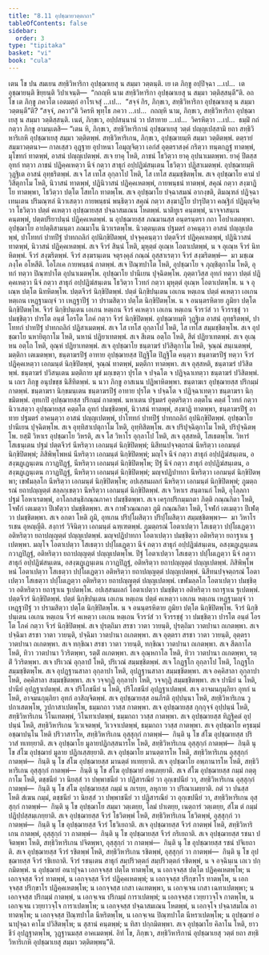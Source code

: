 ```yaml
---
title: "8.11 อุปชฺฌายวตฺตกถา"
tableOfContents: false
sidebar:
  order: 3
type: "tipitaka"
basket: "vi"
book: "cula"
---
```



<DynamicBreadcrumb />

<Division number="375" book="cula">

<Paragraph number="1709" book="cula">
เตน โข ปน สมเยน สทฺธิวิหาริกา อุปชฺฌาเยสุ น สมฺมา วตฺตนฺติ. เย เต ภิกฺขู อปฺปิจฺฉา …เป…  เต อุชฺฌายนฺติ ขิยฺยนฺติ วิปาเจนฺติ—  “กถญฺหิ นาม สทฺธิวิหาริกา อุปชฺฌาเยสุ น สมฺมา วตฺติสฺสนฺตี”ติ. อถ โข เต ภิกฺขู ภควโต เอตมตฺถํ อาโรเจสุํ …เป…  “สจฺจํ กิร, ภิกฺขเว, สทฺธิวิหาริกา อุปชฺฌาเยสุ น สมฺมา วตฺตนฺตี”ติ? “สจฺจํ, ภควา”ติ วิครหิ พุทฺโธ ภควา …เป…  กถญฺหิ นาม, ภิกฺขเว, สทฺธิวิหาริกา อุปชฺฌาเยสุ น สมฺมา วตฺติสฺสนฺติ. เนตํ, ภิกฺขเว, อปฺปสนฺนานํ วา ปสาทาย …เป…  วิครหิตฺวา …เป…  ธมฺมิํ กถํ กตฺวา ภิกฺขู อามนฺเตสิ—
</Paragraph>

</Division>
<Division number="376" book="cula">

<Paragraph number="1710" book="cula">
“เตน หิ, ภิกฺขเว, สทฺธิวิหาริกานํ อุปชฺฌาเยสุ วตฺตํ ปญฺญเปสฺสามิ ยถา สทฺธิวิหาริเกหิ อุปชฺฌาเยสุ สมฺมา วตฺติตพฺพํ. สทฺธิวิหาริเกน, ภิกฺขเว, อุปชฺฌายมฺหิ สมฺมา วตฺติตพฺพํ. ตตฺรายํ สมฺมาวตฺตนา—
</Paragraph>

<Paragraph number="1711" book="cula">
กาลเสฺสว อุฏฺฐาย อุปาหนา โอมุญฺจิตฺวา เอกํสํ อุตฺตราสงฺคํ กริตฺวา ทนฺตกฏฺฐํ ทาตพฺพํ, มุโขทกํ ทาตพฺพํ, อาสนํ ปญฺญเปตพฺพํ. สเจ ยาคุ โหติ, ภาชนํ โธวิตฺวา ยาคุ อุปนาเมตพฺพา. ยาคุํ ปีตสฺส อุทกํ ทตฺวา ภาชนํ ปฏิคฺคเหตฺวา นีจํ กตฺวา สาธุกํ อปฺปฏิฆํสนฺเตน โธวิตฺวา ปฏิสาเมตพฺพํ. อุปชฺฌายมฺหิ วุฏฺฐิเต อาสนํ อุทฺธริตพฺพํ. สเจ โส เทโส อุกฺลาโป โหติ, โส เทโส สมฺมชฺชิตพฺโพ.
</Paragraph>

<Paragraph number="1712" book="cula">
สเจ อุปชฺฌาโย คามํ ปวิสิตุกาโม โหติ, นิวาสนํ ทาตพฺพํ, ปฏินิวาสนํ ปฏิคฺคเหตพฺพํ, กายพนฺธนํ ทาตพฺพํ, สคุณํ กตฺวา สงฺฆาฏิโย ทาตพฺพา, โธวิตฺวา ปตฺโต โสทโก ทาตพฺโพ. สเจ อุปชฺฌาโย ปจฺฉาสมณํ อากงฺขติ, ติมณฺฑลํ ปฏิจฺฉาเทนฺเตน ปริมณฺฑลํ นิวาเสตฺวา กายพนฺธนํ พนฺธิตฺวา สคุณํ กตฺวา สงฺฆาฏิโย ปารุปิตฺวา คณฺฐิกํ ปฏิมุญฺจิตฺวา โธวิตฺวา ปตฺตํ คเหตฺวา อุปชฺฌายสฺส ปจฺฉาสมเณน โหตพฺพํ. นาติทูเร คนฺตพฺพํ, นาจฺจาสนฺเน คนฺตพฺพํ, ปตฺตปริยาปนฺนํ ปฏิคฺคเหตพฺพํ. น อุปชฺฌายสฺส ภณมานสฺส อนฺตรนฺตรา กถา โอปาเตตพฺพา. อุปชฺฌาโย อาปตฺติสามนฺตา ภณมาโน นิวาเรตพฺโพ.
</Paragraph>

<Paragraph number="1713" book="cula">
นิวตฺตนฺเตน ปฐมตรํ อาคนฺตฺวา อาสนํ ปญฺญเปตพฺพํ, ปาโททกํ ปาทปีฐํ ปาทกถลิกํ อุปนิกฺขิปิตพฺพํ, ปจฺจุคฺคนฺตฺวา ปตฺตจีวรํ ปฏิคฺคเหตพฺพํ, ปฏินิวาสนํ ทาตพฺพํ, นิวาสนํ ปฏิคฺคเหตพฺพํ. สเจ จีวรํ สินฺนํ โหติ, มุหุตฺตํ อุเณฺห โอตาเปตพฺพํ, น จ อุเณฺห จีวรํ นิทหิตพฺพํ. จีวรํ สงฺฆริตพฺพํ. จีวรํ สงฺฆรนฺเตน จตุรงฺคุลํ กณฺณํ อุสฺสาเรตฺวา จีวรํ สงฺฆริตพฺพํ—  มา มชฺเฌ ภงฺโค อโหสีติ. โอโภเค กายพนฺธนํ กาตพฺพํ.
</Paragraph>

<Paragraph number="1714" book="cula">
สเจ ปิณฺฑปาโต โหติ, อุปชฺฌาโย จ ภุญฺชิตุกาโม โหติ, อุทกํ ทตฺวา ปิณฺฑปาโต อุปนาเมตพฺโพ. อุปชฺฌาโย ปานีเยน ปุจฺฉิตพฺโพ. ภุตฺตาวิสฺส อุทกํ ทตฺวา ปตฺตํ ปฏิคฺคเหตฺวา นีจํ กตฺวา สาธุกํ อปฺปฏิฆํสนฺเตน โธวิตฺวา โวทกํ กตฺวา มุหุตฺตํ อุเณฺห โอตาเปตพฺโพ. น จ อุเณฺห ปตฺโต นิทหิตพฺโพ. ปตฺตจีวรํ นิกฺขิปิตพฺพํ. ปตฺตํ นิกฺขิปนฺเตน เอเกน หตฺเถน ปตฺตํ คเหตฺวา เอเกน หตฺเถน เหฏฺฐามญฺจํ วา เหฏฺฐาปีฐํ วา ปรามสิตฺวา ปตฺโต นิกฺขิปิตพฺโพ. น จ อนนฺตรหิตาย ภูมิยา ปตฺโต นิกฺขิปิตพฺโพ. จีวรํ นิกฺขิปนฺเตน เอเกน หตฺเถน จีวรํ คเหตฺวา เอเกน หตฺเถน จีวรวํสํ วา จีวรรชฺชุํ วา ปมชฺชิตฺวา ปารโต อนฺตํ โอรโต โภคํ กตฺวา จีวรํ นิกฺขิปิตพฺพํ. อุปชฺฌายมฺหิ วุฏฺฐิเต อาสนํ อุทฺธริตพฺพํ, ปาโททกํ ปาทปีฐํ ปาทกถลิกํ ปฏิสาเมตพฺพํ. สเจ โส เทโส อุกฺลาโป โหติ, โส เทโส สมฺมชฺชิตพฺโพ.
</Paragraph>

<Paragraph number="1715" book="cula">
สเจ อุปชฺฌาโย นหายิตุกาโม โหติ, นหานํ ปฏิยาเทตพฺพํ. สเจ สีเตน อตฺโถ โหติ, สีตํ ปฏิยาเทตพฺพํ. สเจ อุเณฺหน อตฺโถ โหติ, อุณฺหํ ปฏิยาเทตพฺพํ.
</Paragraph>

<Paragraph number="1716" book="cula">
สเจ อุปชฺฌาโย ชนฺตาฆรํ ปวิสิตุกาโม โหติ, จุณฺณํ สนฺเนตพฺพํ, มตฺติกา เตเมตพฺพา, ชนฺตาฆรปีฐํ อาทาย อุปชฺฌายสฺส ปิฏฺฐิโต ปิฏฺฐิโต คนฺตฺวา ชนฺตาฆรปีฐํ ทตฺวา จีวรํ ปฏิคฺคเหตฺวา เอกมนฺตํ นิกฺขิปิตพฺพํ, จุณฺณํ ทาตพฺพํ, มตฺติกา ทาตพฺพา. สเจ อุสฺสหติ, ชนฺตาฆรํ ปวิสิตพฺพํ. ชนฺตาฆรํ ปวิสนฺเตน มตฺติกาย มุขํ มกฺเขตฺวา ปุรโต จ ปจฺฉโต จ ปฏิจฺฉาเทตฺวา ชนฺตาฆรํ ปวิสิตพฺพํ. น เถเร ภิกฺขู อนุปขชฺช นิสีทิตพฺพํ. น นวา ภิกฺขู อาสเนน ปฏิพาหิตพฺพา. ชนฺตาฆเร อุปชฺฌายสฺส ปริกมฺมํ กาตพฺพํ. ชนฺตาฆรา นิกฺขมนฺเตน ชนฺตาฆรปีฐํ อาทาย ปุรโต จ ปจฺฉโต จ ปฏิจฺฉาเทตฺวา ชนฺตาฆรา นิกฺขมิตพฺพํ.
</Paragraph>

<Paragraph number="1717" book="cula">
อุทเกปิ อุปชฺฌายสฺส ปริกมฺมํ กาตพฺพํ. นหาเตน ปฐมตรํ อุตฺตริตฺวา อตฺตโน คตฺตํ โวทกํ กตฺวา นิวาเสตฺวา อุปชฺฌายสฺส คตฺตโต อุทกํ ปมชฺชิตพฺพํ, นิวาสนํ ทาตพฺพํ, สงฺฆาฏิ ทาตพฺพา, ชนฺตาฆรปีฐํ อาทาย ปฐมตรํ อาคนฺตฺวา อาสนํ ปญฺญเปตพฺพํ, ปาโททกํ ปาทปีฐํ ปาทกถลิกํ อุปนิกฺขิปิตพฺพํ. อุปชฺฌาโย ปานีเยน ปุจฺฉิตพฺโพ. สเจ อุทฺทิสาเปตุกาโม โหติ, อุทฺทิสิตพฺโพ. สเจ ปริปุจฺฉิตุกาโม โหติ, ปริปุจฺฉิตพฺโพ.
</Paragraph>

<Paragraph number="1718" book="cula">
ยสฺมิํ วิหาเร อุปชฺฌาโย วิหรติ, สเจ โส วิหาโร อุกฺลาโป โหติ, สเจ อุสฺสหติ, โสเธตพฺโพ. วิหารํ โสเธนฺเตน ปฐมํ ปตฺตจีวรํ นีหริตฺวา เอกมนฺตํ นิกฺขิปิตพฺพํ; นิสีทนปจฺจตฺถรณํ นีหริตฺวา เอกมนฺตํ นิกฺขิปิตพฺพํ; ภิสิพิพฺโพหนํ นีหริตฺวา เอกมนฺตํ นิกฺขิปิตพฺพํ; มญฺโจ นีจํ กตฺวา สาธุกํ อปฺปฏิฆํสนฺเตน, อสงฺฆฏฺเฏนฺเตน กวาฏปิฏฺฐํ, นีหริตฺวา เอกมนฺตํ นิกฺขิปิตพฺโพ; ปีฐํ นีจํ กตฺวา สาธุกํ อปฺปฏิฆํสนฺเตน, อสงฺฆฏฺเฏนฺเตน กวาฏปิฏฺฐํ, นีหริตฺวา เอกมนฺตํ นิกฺขิปิตพฺพํ; มญฺจปฏิปาทกา นีหริตฺวา เอกมนฺตํ นิกฺขิปิตพฺพา; เขฬมลฺลโก นีหริตฺวา เอกมนฺตํ นิกฺขิปิตพฺโพ; อปเสฺสนผลกํ นีหริตฺวา เอกมนฺตํ นิกฺขิปิตพฺพํ; ภูมตฺถรณํ ยถาปญฺญตฺตํ สลฺลกฺเขตฺวา นีหริตฺวา เอกมนฺตํ นิกฺขิปิตพฺพํ. สเจ วิหาเร สนฺตานกํ โหติ, อุโลฺลกา ปฐมํ โอหาเรตพฺพํ, อาโลกสนฺธิกณฺณภาคา ปมชฺชิตพฺพา. สเจ เครุกปริกมฺมกตา ภิตฺติ กณฺณกิตา โหติ, โจฬกํ เตเมตฺวา ปีเฬตฺวา ปมชฺชิตพฺพา. สเจ กาฬวณฺณกตา ภูมิ กณฺณกิตา โหติ, โจฬกํ เตเมตฺวา ปีเฬตฺวา ปมชฺชิตพฺพา. สเจ อกตา โหติ ภูมิ, อุทเกน ปริปฺโผสิตฺวา ปริปฺโผสิตฺวา สมฺมชฺชิตพฺพา—  มา วิหาโร รเชน อุหญฺญีติ. สงฺการํ วิจินิตฺวา เอกมนฺตํ ฉฑฺเฑตพฺพํ.
</Paragraph>

<Paragraph number="1719" book="cula">
ภูมตฺถรณํ โอตาเปตฺวา โสเธตฺวา ปปฺโผเฏตฺวา อติหริตฺวา ยถาปญฺญตฺตํ ปญฺญเปตพฺพํ. มญฺจปฏิปาทกา โอตาเปตฺวา ปมชฺชิตฺวา อติหริตฺวา ยถาฐาเน ฐเปตพฺพา. มญฺโจ โอตาเปตฺวา โสเธตฺวา ปปฺโผเฏตฺวา นีจํ กตฺวา สาธุกํ อปฺปฏิฆํสนฺเตน, อสงฺฆฏฺเฏนฺเตน กวาฏปิฏฺฐํ, อติหริตฺวา ยถาปญฺญตฺตํ ปญฺญเปตพฺโพ. ปีฐํ โอตาเปตฺวา โสเธตฺวา ปปฺโผเฏตฺวา นีจํ กตฺวา สาธุกํ อปฺปฏิฆํสนฺเตน, อสงฺฆฏฺเฏนฺเตน กวาฏปิฏฺฐํ, อติหริตฺวา ยถาปญฺญตฺตํ ปญฺญเปตพฺพํ. ภิสิพิพฺโพหนํ โอตาเปตฺวา โสเธตฺวา ปปฺโผเฏตฺวา อติหริตฺวา ยถาปญฺญตฺตํ ปญฺญเปตพฺพํ. นิสีทนปจฺจตฺถรณํ โอตาเปตฺวา โสเธตฺวา ปปฺโผเฏตฺวา อติหริตฺวา ยถาปญฺญตฺตํ ปญฺญเปตพฺพํ. เขฬมลฺลโก โอตาเปตฺวา ปมชฺชิตฺวา อติหริตฺวา ยถาฐาเน ฐเปตพฺโพ. อปเสฺสนผลกํ โอตาเปตฺวา ปมชฺชิตฺวา อติหริตฺวา ยถาฐาเน ฐเปตพฺพํ. ปตฺตจีวรํ นิกฺขิปิตพฺพํ. ปตฺตํ นิกฺขิปนฺเตน เอเกน หตฺเถน ปตฺตํ คเหตฺวา เอเกน หตฺเถน เหฏฺฐามญฺจํ วา เหฏฺฐาปีฐํ วา ปรามสิตฺวา ปตฺโต นิกฺขิปิตพฺโพ. น จ อนนฺตรหิตาย ภูมิยา ปตฺโต นิกฺขิปิตพฺโพ. จีวรํ นิกฺขิปนฺเตน เอเกน หตฺเถน จีวรํ คเหตฺวา เอเกน หตฺเถน จีวรวํสํ วา จีวรรชฺชุํ วา ปมชฺชิตฺวา ปารโต อนฺตํ โอรโต โภคํ กตฺวา จีวรํ นิกฺขิปิตพฺพํ.
</Paragraph>

<Paragraph number="1720" book="cula">
สเจ ปุรตฺถิมา สรชา วาตา วายนฺติ, ปุรตฺถิมา วาตปานา ถเกตพฺพา. สเจ ปจฺฉิมา สรชา วาตา วายนฺติ, ปจฺฉิมา วาตปานา ถเกตพฺพา. สเจ อุตฺตรา สรชา วาตา วายนฺติ, อุตฺตรา วาตปานา ถเกตพฺพา. สเจ ทกฺขิณา สรชา วาตา วายนฺติ, ทกฺขิณา วาตปานา ถเกตพฺพา. สเจ สีตกาโล โหติ, ทิวา วาตปานา วิวริตพฺพา, รตฺติํ ถเกตพฺพา. สเจ อุณฺหกาโล โหติ, ทิวา วาตปานา ถเกตพฺพา, รตฺติํ วิวริตพฺพา.
</Paragraph>

<Paragraph number="1721" book="cula">
สเจ ปริเวณํ อุกฺลาปํ โหติ, ปริเวณํ สมฺมชฺชิตพฺพํ. สเจ โกฏฺฐโก อุกฺลาโป โหติ, โกฏฺฐโก สมฺมชฺชิตพฺโพ. สเจ อุปฏฺฐานสาลา อุกฺลาปา โหติ, อุปฏฺฐานสาลา สมฺมชฺชิตพฺพา. สเจ อคฺคิสาลา อุกฺลาปา โหติ, อคฺคิสาลา สมฺมชฺชิตพฺพา. สเจ วจฺจกุฏิ อุกฺลาปา โหติ, วจฺจกุฏิ สมฺมชฺชิตพฺพา. สเจ ปานียํ น โหติ, ปานียํ อุปฏฺฐาเปตพฺพํ. สเจ ปริโภชนียํ น โหติ, ปริโภชนียํ อุปฏฺฐาเปตพฺพํ. สเจ อาจมนกุมฺภิยา อุทกํ น โหติ, อาจมนกุมฺภิยา อุทกํ อาสิญฺจิตพฺพํ.
</Paragraph>

<Paragraph number="1722" book="cula">
สเจ อุปชฺฌายสฺส อนภิรติ อุปฺปนฺนา โหติ, สทฺธิวิหาริเกน วูปกาเสตพฺโพ, วูปกาสาเปตพฺโพ, ธมฺมกถา วาสฺส กาตพฺพา. สเจ อุปชฺฌายสฺส กุกฺกุจฺจํ อุปฺปนฺนํ โหติ, สทฺธิวิหาริเกน วิโนเทตพฺพํ, วิโนทาเปตพฺพํ, ธมฺมกถา วาสฺส กาตพฺพา. สเจ อุปชฺฌายสฺส ทิฏฺฐิคตํ อุปฺปนฺนํ โหติ, สทฺธิวิหาริเกน วิเวเจตพฺพํ, วิเวจาเปตพฺพํ, ธมฺมกถา วาสฺส กาตพฺพา. สเจ อุปชฺฌาโย ครุธมฺมํ อชฺฌาปนฺโน โหติ ปริวาสารโห, สทฺธิวิหาริเกน อุสฺสุกฺกํ กาตพฺพํ—  กินฺติ นุ โข สํโฆ อุปชฺฌายสฺส ปริวาสํ ทเทยฺยาติ. สเจ อุปชฺฌาโย มูลายปฏิกสฺสนารโห โหติ, สทฺธิวิหาริเกน อุสฺสุกฺกํ กาตพฺพํ—  กินฺติ นุ โข สํโฆ อุปชฺฌายํ มูลาย ปฏิกเสฺสยฺยาติ. สเจ อุปชฺฌาโย มานตฺตารโห โหติ, สทฺธิวิหาริเกน อุสฺสุกฺกํ กาตพฺพํ—  กินฺติ นุ โข สํโฆ อุปชฺฌายสฺส มานตฺตํ ทเทยฺยาติ. สเจ อุปชฺฌาโย อพฺภานารโห โหติ, สทฺธิวิหาริเกน อุสฺสุกฺกํ กาตพฺพํ—  กินฺติ นุ โข สํโฆ อุปชฺฌายํ อพฺเภยฺยาติ. สเจ สํโฆ อุปชฺฌายสฺส กมฺมํ กตฺตุกาโม โหติ, ตชฺชนียํ วา นิยสฺสํ วา ปพฺพาชนียํ วา ปฏิสารณียํ วา อุกฺเขปนียํ วา, สทฺธิวิหาริเกน อุสฺสุกฺกํ กาตพฺพํ—  กินฺติ นุ โข สํโฆ อุปชฺฌายสฺส กมฺมํ น กเรยฺย, ลหุกาย วา ปริณาเมยฺยาติ. กตํ วา ปนสฺส โหติ สํเฆน กมฺมํ, ตชฺชนียํ วา นิยสฺสํ วา ปพฺพาชนียํ วา ปฏิสารณียํ วา อุกฺเขปนียํ วา, สทฺธิวิหาริเกน อุสฺสุกฺกํ กาตพฺพํ—  กินฺติ นุ โข อุปชฺฌาโย สมฺมา วตฺเตยฺย, โลมํ ปาเตยฺย, เนตฺถารํ วตฺเตยฺย, สํโฆ ตํ กมฺมํ ปฏิปฺปสฺสมฺเภยฺยาติ.
</Paragraph>

<Paragraph number="1723" book="cula">
สเจ อุปชฺฌายสฺส จีวรํ โธวิตพฺพํ โหติ, สทฺธิวิหาริเกน โธวิตพฺพํ, อุสฺสุกฺกํ วา กาตพฺพํ—  กินฺติ นุ โข อุปชฺฌายสฺส จีวรํ โธวิเยถาติ. สเจ อุปชฺฌายสฺส จีวรํ กาตพฺพํ โหติ, สทฺธิวิหาริเกน กาตพฺพํ, อุสฺสุกฺกํ วา กาตพฺพํ—  กินฺติ นุ โข อุปชฺฌายสฺส จีวรํ กริเยถาติ. สเจ อุปชฺฌายสฺส รชนา ปจิตพฺพา โหติ, สทฺธิวิหาริเกน ปจิตพฺพา, อุสฺสุกฺกํ วา กาตพฺพํ—  กินฺติ นุ โข อุปชฺฌายสฺส รชนํ ปจิเยถาติ. สเจ อุปชฺฌายสฺส จีวรํ รชิตพฺพํ โหติ, สทฺธิวิหาริเกน รชิตพฺพํ, อุสฺสุกฺกํ วา กาตพฺพํ—  กินฺติ นุ โข อุปชฺฌายสฺส จีวรํ รชิเยถาติ. จีวรํ รชนฺเตน สาธุกํ สมฺปริวตฺตกํ สมฺปริวตฺตกํ รชิตพฺพํ, น จ อจฺฉินฺเน เถเว ปกฺกมิตพฺพํ.
</Paragraph>

<Paragraph number="1724" book="cula">
น อุปชฺฌายํ อนาปุจฺฉา เอกจฺจสฺส ปตฺโต ทาตพฺโพ, น เอกจฺจสฺส ปตฺโต ปฏิคฺคเหตพฺโพ; น เอกจฺจสฺส จีวรํ ทาตพฺพํ, น เอกจฺจสฺส จีวรํ ปฏิคฺคเหตพฺพํ; น เอกจฺจสฺส ปริกฺขาโร ทาตพฺโพ, น เอกจฺจสฺส ปริกฺขาโร ปฏิคฺคเหตพฺโพ; น เอกจฺจสฺส เกสา เฉเทตพฺพา, น เอกจฺเจน เกสา เฉทาเปตพฺพา; น เอกจฺจสฺส ปริกมฺมํ กาตพฺพํ, น เอกจฺเจน ปริกมฺมํ การาเปตพฺพํ; น เอกจฺจสฺส เวยฺยาวจฺโจ กาตพฺโพ, น เอกจฺเจน เวยฺยาวจฺโจ การาเปตพฺโพ; น เอกจฺจสฺส ปจฺฉาสมเณน โหตพฺพํ, น เอกจฺโจ ปจฺฉาสมโณ อาทาตพฺโพ; น เอกจฺจสฺส ปิณฺฑปาโต นีหริตพฺโพ, น เอกจฺเจน ปิณฺฑปาโต นีหราเปตพฺโพ; น อุปชฺฌายํ อนาปุจฺฉา คาโม ปวิสิตพฺโพ; น สุสานํ คนฺตพฺพํ; น ทิสา ปกฺกมิตพฺพา. สเจ อุปชฺฌาโย คิลาโน โหติ, ยาวชีวํ อุปฏฺฐาตพฺโพ, วุฏฺฐานมสฺส อาคเมตพฺพํ. อิทํ โข, ภิกฺขเว, สทฺธิวิหาริกานํ อุปชฺฌาเยสุ วตฺตํ ยถา สทฺธิวิหาริเกหิ อุปชฺฌาเยสุ สมฺมา วตฺติตพฺพนฺ”ติ.
</Paragraph>
</Division>